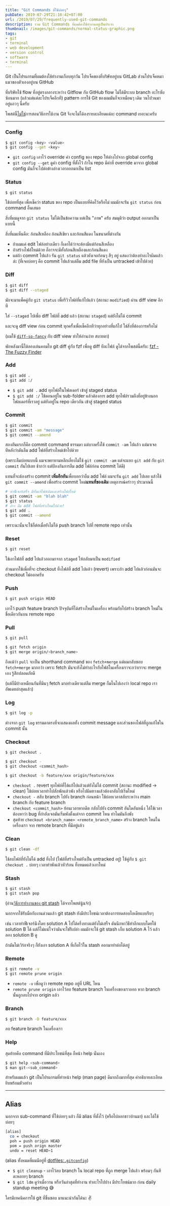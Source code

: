 ```yaml
---
title: "Git Commands ที่ใช้บ่อยๆ"
pubDate: 2019-07-29T21:10:42+07:00
url: /2019/07/29/frequently-used-git-commands
description: รวม Git Commands ที่ผมต้องใช้ทำงานอยู่เป็นประจำ
thumbnail: /images/git-commands/normal-status-graphic.png
tags:
- git
- terminal
- web development
- version control
- software
- terminal
---
```


Git เป็นโปรแกรมที่ผมต้องใช้ทำงานเกือบทุกวัน โปรเจ็คของที่บริษัทอยู่บน GitLab ส่วนโปรเจ็คหมาแมวของตัวเองอยู่บน GitHub

ที่บริษัทใช้ flow ที่อยู่ตรงกลางระหว่าง Gitflow กับ GitHub flow
ไม่ได้มีระบบ branch อะไรซับซ้อนมาก (แล้วแต่แต่ละโปรเจ็คอีกที)
pattern การใช้ Git ของผมมันก็จะเหมือนๆ เดิม วนไปวนมาอยู่แถวๆ นี้ครับ

<WarningMessage>
  โพสต์นี้<u>ไม่ใช่</u>การสอนวิธีการใช้งาน Git จึงจะไม่ได้ลงรายละเอียดแต่ละ command เยอะนะครับ
</WarningMessage>

---

### Config

```sh
$ git config <key> <value>
$ git config --get <key>
```

- `git config` เอาไว้ override ค่า config ของ repo ให้ต่างไปจาก global config
- `git config --get` ดูค่า config ที่ตั้งไว้ ถ้าใน repo มีค่าที่ override มาจาก global config มันก็จะไปต่อข้างล่างเวลาออกมาเป็น list


### Status

```sh
$ git status
```

ใช้บ่อยที่สุด เพื่อเช็คว่า status ของ repo เป็นแบบที่คิดไว้หรือไม่ ผมมักจะรัน `git status` ก่อน command อื่นเสมอ

สิ่งที่ผมดูจาก `git status` ไม่ได้เป็นข้อความ แต่เป็น "ภาพ" ครับ
สมมุติว่า output ออกมาเป็นแบบนี้

<Picture
  src="/images/git-commands/normal-status.png"
  alt="รูป output จาก git status แบบปกติ"
  caption="รูป output จาก git status แบบปกติ"
/>

สิ่งที่ผมเห็นคือ: ก้อนสีเหลือง ก้อนสีเขียว และก้อนสีแดง ในขนาดที่ต่างกัน

<Picture
  src="/images/git-commands/normal-status-graphic.png"
  alt="รูป output จาก git status แบบก้อนๆ"
  caption="รูป output จาก git status แบบก้อนๆ"
/>

- ถ้าผมแค่ edit ไฟล์อย่างเดียว ก็เดาได้ว่าจะต้องมีแต่ก้อนสีเหลือง
- ถ้าสร้างไฟล์ใหม่ด้วย ก็อาจจะมีทั้งก้อนสีเหลืองและก้อนสีแดง
- แต่ถ้า commit ไปแล้ว รัน `git status` แล้วยังเจอก้อนๆ สีๆ อยู่ แสดงว่าต้องทำอะไรผิดแล้วล่ะ (ที่เจอบ่อยๆ คือ commit ไปแล้วแต่ลืม add file ที่ยังเป็น untracked เข้าไปด้วย)

### Diff

```sh
$ git diff
$ git diff --staged
```

มักจะมาแพ็คคู่กับ `git status` เพื่อรีวิวไฟล์ที่แก้ไปแล้ว (สถานะ `modified`) ผ่าน diff view อีกที

ใส่ `--staged` ไปเพื่อ diff ไฟล์ที่ add แล้ว (สถานะ `staged`) แต่ยังไม่ได้ commit

และจะดู diff view ก่อน commit ทุกครั้งเพื่อเช็คอีกทีว่าทุกอย่างที่แก้ไป ใช่สิ่งที่ต้องการหรือไม่

<Picture
  src="/images/git-commands/git-diff-output.png"
  alt="รูป output จาก git diff"
  caption="รูป output จาก git diff"
/>

(ผมใช้ [`diff-so-fancy`](https://github.com/so-fancy/diff-so-fancy) กับ diff view
ทำให้อ่านง่าย สบายตา)

พักหลังมานี้ได้ลองเล่นคอมโบ git diff คู่กับ fzf เพื่อดู diff ทีละไฟล์
ดูได้จากโพสต์นี้ครับ: [fzf - The Fuzzy Finder](https://armno.in.th/2019/08/21/fzf/#example-use-case-git-diff)

### Add

```sh
$ git add .
$ git add :/
```

- `$ git add .` add ทุกไฟล์ในโฟลเดอร์ เข้าสู่ staged status
- `$ git add :/` ใช้ตอนอยู่ใน sub-folder แล้วต้องการ add ทุกไฟล์รวมถึงที่อยู่ข้างนอกโฟลเดอร์ที่เราอยู่ แต่ยังอยู่ใน repo เดียวกัน เข้าสู่ staged status

### Commit

```sh
$ git commit
$ git commit -am "message"
$ git commit --amend
```

สองอันแรกก็คือ commit command ธรรมดา แต่บางครั้งใช้ `commit -am` ไปแล้ว แต่มาเจอทีหลังว่าดันลืม add ไฟล์ที่สร้างใหม่เข้าไปด้วย

(เพราะลืมบ่อยแบบนี้ ผมจะพยายามหลีกเลี่ยงไม่ใช้ `git commit -am` แต่จะแยก `git add` กับ `git commit` กันไปเลย
ช้ากว่า แต่ป้องกันการลืม add ไฟล์ก่อน commit ได้ดี)

แทนที่จะต้องสร้าง commit **เพิ่มอีกอัน**เพื่อบอกว่าลืม add ไฟล์ ผมจะรัน `git add` ไปเลย แล้วใช้ `git commit --amend` เพื่อสร้าง commit ใหม่**แทนที่ของเดิม**
เหตุการณ์คร่าวๆ ประมาณนี้

```sh
# ทำฟีเจอร์เสร็จ มีทั้งแก้ไฟล์เดิมและสร้างไฟล์ใหม่
$ git commit -am "blah blah"
$ git status
# อ้าว ลืม add ไฟล์ที่สร้างใหม่ไปด้วย!
$ git add .
$ git commit --amend
```

เพราะฉะนั้นจะใช้ก็ต่อเมื่อยังไม่ได้ push branch ไปที่ remote repo เท่านั้น


### Reset

```sh
$ git reset
```

ใช้เอาไฟล์ที่ add ไปแล้วออกมาจาก `staged` ให้กลับมาเป็น `modified`

ส่วนมากใช้เพื่อที่จะ checkout ทิ้งไฟล์ที่ add ไปแล้ว (revert) เพราะถ้า add ไปแล้วก่อนมันจะ checkout ไม่ออกครับ

### Push

```sh
$ git push origin HEAD
```

เอาไว้ push feature branch ปัจจุบันที่ได้สร้างใหม่ในเครื่อง
พร้อมกับไปสร้าง branch ใหม่ในชื่อเดียวกันบน remote repo

### Pull

```sh
$ git pull

$ git fetch origin
$ git merge origin/<branch_name>
```

ถึงแม้ว่า `pull` จะเป็น shorthand command ของ `fetch+merge`
แต่ผมกลับชอบ `fetch+merge` มากกว่า เพราะ fetch มันจะยังไม่ทำอะไรกับไฟล์ในเครื่องเราจะกว่าเราจะ merge เอง
รู้สึกปลอดภัยดี

(แต่ก็มีบ้างเหมือนกันที่มึนๆ fetch มาอย่างเดียวแต่ลืม merge
ก็มโนไปเองว่า local repo เราอัพเดทล่าสุดแล้ว)

### Log

```sh
$ git log -p
```

ต่างจาก `git log` ธรรมดาตรงที่จะแสดงผลทั้ง commit message
และส่วนของไฟล์ที่ถูกแก้ไขใน commit นั้น

### Checkout

```sh
$ git checkout .

$ git checkout -
$ git checkout <commit_hash>

$ git checkout -b feature/xxx origin/feature/xxx
```

- `checkout .` revert ทุกไฟล์ที่ได้แก้ไปแล้วแต่ยังไม่ได้ commit (สถานะ modified -> clean) ใช้บ่อยเวลาทำไปสักพักแล้วพัง หรือไปผิดทางแล้วต้องกลับไปเริ่มใหม่
- `checkout -` สลับ branch ไปยัง branch ก่อนหน้า ใช้บ่อยเวลาสลับระหว่าง main branch กับ feature branch
- `checkout <commit_hash>` ย้อนเวลาหาอดีต กลับไปยัง commit อันใดอันหนึ่ง ได้ใช้เวลาต้องหาว่า bug ที่กำลังเจอมันเริ่มพังตั้งแต่จาก commit ไหน ทำไมมันถึงพัง
- สุดท้าย `checkout <branch_name> <remote_branch_name>` สร้าง branch ใหม่ในเครื่องเรา
จาก remote branch ที่มีอยู่แล้ว

### Clean

```sh
$ git clean -df
```

ใช้ลบไฟล์ที่ยังไม่ได้ add ทิ้งไป (ไฟล์ที่สร้างใหม่ยังเป็น untracked อยู่)
ใช้คู่กับ `$ git checkout .` บ่อยๆ เวลาทำพังแล้วหัวร้อน ทิ้งหมดแล้วเอาใหม่

### Stash

```sh
$ git stash
$ git stash pop
```

(อ่าน[วิธีการทำงานของ git stash](https://armno.in.th/2014/10/14/git-stash-patched-commit/) ได้จากโพสต์นู้นจ้า)

นอกจากใช้รับมือกับงานด่วนแล้ว git stash ยังมีประโยชน์เวลาต้องการทดสอบไอเดียแบบรีบๆ

เช่น เวลาทำฟีเจอร์นึงโดย solution A ไปได้ครึ่งทางแต่ยังไม่เสร็จ ดันนึกหาวิธีทำอีกแบบโดยใช้ solution B ได้ แต่ก็ไม่แน่ใจว่ามันจะใช่รึเปล่า
ผมมักจะใช้ git stash เก็บ solution A ไว้ แล้วลอง solution B ดู

ถ้ามันไม่เวิร์กจริงๆ ก็ยังเอา solution A ที่เก็บไว้ใน stash ออกมาทำต่อได้อยู่

### Remote

```sh
$ git remote -v
$ git remote prune origin
```

- `remote -v` เพื่อดูว่า remote repo อยู่ที่ URL ไหน
- `remote prune origin` เอาไว้ลบ feature branch ในเครื่องของเราออก หาก branch นั้นถูกลบไปจาก origin แล้ว

### Branch

```sh
$ git branch -D feature/xxx
```

ลบ feature branch ในเครื่องเรา

### Help

สุดท้ายคือ command ที่มีประโยชน์ที่สุด ก็หน้า help นั่นเอง

```sh
$ git help <sub-command>
$ man git-<sub_command>
```

สำหรับผมแล้ว git เป็นโปรแกรมที่ทำหน้า help (man page) ดีมากถึงมากที่สุด
คำอธิบายละเอียดยิบพร้อมตัวอย่าง

<Picture
  src="/images/git-commands/git-man.png"
  alt="รูป ตัวอย่าง man page ของ git merge"
  caption="ตัวอย่าง man page ของ git merge"
/>

---

## Alias

นอกจาก sub-command ที่ใช้บ่อยๆ แล้ว ก็มี alias ที่ตั้งไว้ (หรือไปลอกชาวบ้านมา)
และได้ใช้บ่อยๆ

```sh
[alias]
  co = checkout
  poh = push origin HEAD
  pom = push orign master
  undo = reset HEAD~1
```

(alias ทั้งหมดที่ผมมีอยู่ที่ [dotfiles:`.gitconfig`](https://github.com/armno/dotfiles/blob/master/.gitconfig#L12))

- `$ git cleanup` - เอาไว้ลบ branch ใน local repo ที่ถูก merge ไปแล้ว พร้อมๆ กันทีละหลายๆ branch
- `$ git ldm` ดูว่าเมื่อวาน หรือวันล่าสุดที่ทำงาน ทำอะไรไปบ้าง มีประโยชน์มาก ก่อน daily standup meeting 😅


<Picture
  src="/images/git-commands/git-ldm.png"
  alt="รูป output จาก git ldm"
  caption="รูป output จาก `git ldm`"
/>

ใครมีเทคนิคการใช้ git ที่ชื่นชอบ มาแนะนำกันได้นะ ✌️
